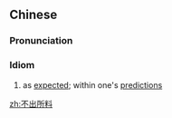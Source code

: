 ==Chinese==
{{zh-forms|type=211}}

===Pronunciation===
{{zh-pron
|m=不chūsuǒliào
|c=bat1 ceot1 so2 liu6
|cat=id
}}

===Idiom===
{{zh-idiom}}

# as [[expected]]; within one's [[prediction]]s
#: {{zh-x|果然 '''不''' '''出''' 我 '''所''' '''料'''|just as I expected}}

[[zh:不出所料]]